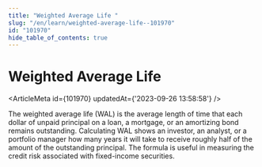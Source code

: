 ```yaml
---
title: "Weighted Average Life "
slug: "/en/learn/weighted-average-life--101970"
id: "101970"
hide_table_of_contents: true
---
```



# Weighted Average Life 

<ArticleMeta id={101970} updatedAt={'2023-09-26 13:58:58'} />
<div className='border-solid border-b border-t-0 my-4 border-[var(--ifm-color-gray-300)]' />

The weighted average life (WAL) is the average length of time that each dollar of unpaid principal on a loan, a mortgage, or an amortizing bond remains outstanding. Calculating WAL shows an investor, an analyst, or a portfolio manager how many years it will take to receive roughly half of the amount of the outstanding principal. The formula is useful in measuring the credit risk associated with fixed-income securities.
